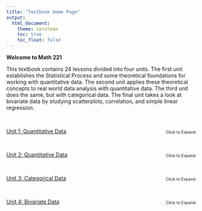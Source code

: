 ```yaml
---
title: "Textbook Home Page"
output: 
  html_document:
    theme: cerulean
    toc: true
    toc_float: false
---
```


<script type="text/javascript">
 function showhide(id) {
    var e = document.getElementById(id);
    e.style.display = (e.style.display == 'block') ? 'none' : 'block';
 }
</script>

**Welcome to Math 221**

This textbook contains 24 lessons divided into four units. The first unit establishes the Statistical Process and some theoretical foundations for working with quantitative data. The second unit applies these theoretical concepts to real world data analysis with quantitative data. The third unit does the same, but with categorical data. The final unit takes a look at bivariate data by studying scatterplots, correlation, and simple linear regression.


<br/>

<div class="mboxfull">
<a href="javascript:showhide('Unit1')"><div class="mbox usermessage">Unit 1: Quantitative Data <span style="font-size:8pt;float:right;padding:5px;">Click to Expand</span></div></a>

<div id="Unit1" style="display:none;">

<table class="tmain">
<tr>
<td><p>[Lesson 1: (On Campus) Course Intro & Probability](Lesson01_Campus.html) <a href="javascript:showhide('lesson01_Campus_Outcomes')"><span style="font-size:8pt;float:right;">Show Outcomes</span></a>
<div id="lesson01_Campus_Outcomes" style="display:none;">
By the end of this lesson, you should be able to:

- Understand and explain the course policies
- Access course resources (course outline, lesson schedule, preparation activities, reading quizzes, homework assignments, assessments, Zoom, etc.)
- Communicate with your instructor
- Obtain access to a spreadsheet program (Microsoft Excel)
- Discuss ways in which you will apply gospel principles to your work in this class
</div>
</p></td>
</tr>
<tr>
<td><p>[Lesson 1: (Online) Course Intro & Probability](Lesson01.html) <a href="javascript:showhide('lesson01_Online_Outcomes')"><span style="font-size:8pt;float:right;">Show Outcomes</span></a>
<div id="lesson01_Online_Outcomes" style="display:none;">
By the end of this lesson, you should be able to:

* Understand and explain the course policies
* Access course resources (course outline, lesson schedule, preparation activities, reading quizzes, homework assignments, assessments, Zoom, etc.)
* Communicate with your instructor
* Obtain access to a spreadsheet program (Microsoft Excel)
* Discuss ways in which you will apply gospel principles to your work in this class
* State and apply the three rules of probability.
</div>
</p></td>
</tr>
<td><p>[Lesson 1: (World Wide Block) Course Intro & Probability](Lesson01_WWB.html) <a href="javascript:showhide('lesson01_WWB_Outcomes')"><span style="font-size:8pt;float:right;">Show Outcomes</span></a>
<div id="lesson01_WWB_Outcomes" style="display:none;">
By the end of this lesson, you should be able to:

* Understand and explain the course policies
* Access course resources (course outline, lesson schedule, preparation activities, reading quizzes, homework assignments, assessments, Zoom, etc.)
* Communicate with your instructor
* Obtain access to a spreadsheet program (Microsoft Excel)
* Discuss ways in which you will apply gospel principles to your work in this class
* State and apply the three rules of probability.
</div>
</p></td>
</tr>
<tr class="alt">
<td><p>[Lesson 2: The Statistical Process & Design of Studies](Lesson02.html) <a href="javascript:showhide('lesson02_Outcomes')"><span style="font-size:8pt;float:right;">Show Outcomes</span></a>
<div id="lesson02_Outcomes" style="display:none;">
By the end of this lesson, you should be able to:

* State the five steps of the Statistical Process
* Distinguish between an observational study and an experiment.
* Distinguish between a population and a sample.
* Distinguish between a categorical and a quantitative variable.
* Distinguish and give an example of each of the following sampling schemes:
  + Simple random sampling
  + Systematic sampling
  + Cluster sampling
  + Stratified sampling
  + Convenience sampling
* Explain the significance of using a random sample.
</div>
</p></td>
</tr>
<tr>
<td><p>[Lesson 3: Describing Quantitative Data (Shape & Center)](Lesson03.html) <a href="javascript:showhide('lesson03_Outcomes')"><span style="font-size:8pt;float:right;">Show Outcomes</span></a>
<div id="lesson03_Outcomes" style="display:none;">

By the end of this lesson, you should be able to:

* Determine the shape of a distribution using a histogram.
* Interpret the mean, median, and mode for quantitative data.
* Apply the Excel functions AVERAGE, MEDIAN, and MODE when working with quantitative data in Excel.
* Determine the location of the mean relative to the median of left-skewed, right-skewed, or bell-shaped distributions visually using a histogram.
* Interpret a histogram.  
* Distinguish between a parameter and a statistic.
</div>
</p></td>
</tr>
<tr class="alt">
<td><p>[Lesson 4: Describing Quantitative Data (Spread)](Lesson04.html) <a href="javascript:showhide('lesson04_Outcomes')"><span style="font-size:8pt;float:right;">Show Outcomes</span></a>
<div id="lesson04_Outcomes" style="display:none;">

By the end of this lesson, you should be able to:

* Approximate the standard deviation of a distribution visually from a bell-shaped histogram.
* Calculate the standard deviation from quantitative data using Excel.
* Interpret the standard deviation for symmetric distributions. 
* Properly apply the Excel functions STDEV.S, PERCENTILE.INC, QUARTILE.INC, MIN, and MAX to quantitative data.
* Interpret the five-number summary for quantitative data.
* Create a box-plot from quantitative data using Excel. 
* Determine the five-number summary visually from a box plot. * Explain the relationship between probabilities, percentiles, and percentages.

</div>
</p></td>
</tr>
<tr>
<td><p>[Lesson 5: Normal Distributions](Lesson05.html) <a href="javascript:showhide('lesson05_Outcomes')"><span style="font-size:8pt;float:right;">Show Outcomes</span></a>
<div id="lesson05_Outcomes" style="display:none;">

By the end of this lesson, you should be able to:

* State the properties of a normal density curve.
* Calculate the z-score of an individual observation, given the mean and standard deviation.
* Interpret a z-score.
* Calculate probability as area under a normal density curve.
* Calculate a percentile using the normal distribution.

</div>
</p></td>
</tr>
<tr class="alt">
<td><p>[Lesson 6: Distribution of Sample Means & The Central Limit Theorem](Lesson06.html) <a href="javascript:showhide('lesson06_Outcomes')"><span style="font-size:8pt;float:right;">Show Outcomes</span></a>
<div id="lesson06_Outcomes" style="display:none;">

By the end of this lesson, you should be able to:

*  Explain how a sampling distribution is created.
*  Determine the mean, standard deviation and shape of a distribution of sample means.
*  State and apply the Central Limit Theorem and the Law of Large Numbers.

</div>
</p></td>
</tr>
<tr>
<td><p>[Lesson 7: Calculating Probabilities involving the Sample Mean](Lesson07.html) <a href="javascript:showhide('lesson07_Outcomes')"><span style="font-size:8pt;float:right;">Show Outcomes</span></a>
<div id="lesson07_Outcomes" style="display:none;">

By the end of this lesson, you should be able to:

*  Calculate probabilities using a distribution of sample means.

</div>
</p></td>
</tr>
<tr class="alt">
<td><p>[Lesson 8: Review for Exam 1](Lesson08.html) <a href="javascript:showhide('lesson08_Outcomes')"><span style="font-size:8pt;float:right;">Show Outcomes</span></a>
<div id="lesson08_Outcomes" style="display:none;">

Unit 1 Review. The expectation on the Unit 1 Exam is that you should be able to do the following:

- Distinguish between a categorical and a quantitative variable.
- Distinguish between an observational study and an experiment.
- Distinguish between a population and a sample.
- Distinguish between a parameter and a statistic.
- Distinguish and give an example of each of the following sampling schemes:

  + Simple random sampling
  + Systematic sampling
  + Cluster sampling
  + Stratified sampling
  + Convenience sampling

- Explain the significance of using a random sample.
- Determine the shape of a distribution using a histogram and/or boxplot.
- Determine the centers of a given histogram and/or boxplot. 
- Identify the mean, median and standard deviation in skewed or normal histograms.
- Calculate the mean, median and standard deviation from quantitative data.
- Calculate a percentile from a quantitative data set.
- Calculate a five-number summary from quantitative data with Excel, or by hand.
- Create a histogram and a boxplot from quantitative data. 
- State and apply the three axioms of probability.
- State the properties of a normal density curve.
- Calculate the z-score of an individual observation, given the mean and standard deviation.
- Interpret a z-score.
- Calculate probability as area under a normal density curve.
- Assess normality using a histogram.
- Explain how a sampling distribution is created.
- Determine the mean, standard deviation, and shape of a distribution of sample means.
- State and apply the Central Limit Theorem and the Law of Large numbers.
- Calculate probabilities using a distribution of sample means.
</div>
</p></td>
</tr>
</table>

</div>
</div>

<br/>

<div class="mboxfull">
<a href="javascript:showhide('Unit2')"><div class="mbox usermessage">Unit 2: Quantitative Data <span style="font-size:8pt;float:right;padding:5px;">Click to Expand</span></div></a>

<div id="Unit2" style="display:none;">

<table class="tmain">
<tr>
<td><p>[Lesson 9: Inference for One Mean with Sigma Known (Hypothesis Test)](Lesson09.html) <a href="javascript:showhide('lesson09_Outcomes')"><span style="font-size:8pt;float:right;">Show Outcomes</span></a>
<div id="lesson09_Outcomes" style="display:none;">

By the end of this lesson, you should be able to:

- Conduct a Hypothesis Test for a single mean with σ known:
  + State the null and alternative hypothesis. 
  + Calculate the test-statistic and p-value of the hypothesis test.
  + Assess the statistical significance by comparing the p-value to the α-level.
  + Check the requirements for the hypothesis test.
  + Show the appropriate connections between the numerical and graphical summaries that support this hypothesis test. 
  + Draw a correct conclusion for the hypothesis test.
  + Interpret a Type I and II error.

</div>
</p></td>
</tr>
<tr class="alt">
<td><p>[Lesson 10: Inference for One Mean wit Sigma Known (Confidence Interval)](Lesson10.html) <a href="javascript:showhide('lesson10_Outcomes')"><span style="font-size:8pt;float:right;">Show Outcomes</span></a>
<div id="lesson10_Outcomes" style="display:none;">

By the end of this lesson, you should be able to:

* Calculate and interpret a confidence interval for a population mean given a confidence level.
* Explain how the margin of error changes with the sample size and the level of confidence. 
* Identify a point estimate and margin of error for the confidence interval.
* Show the appropriate connections between the numerical and graphical summaries that support this confidence interval. 
* Check the requirements of the confidence interval.
* Calculate a desired sample size given a level of confidence and margin of error. 
</div>
</p></td>
</tr>
<tr>
<td><p>[Lesson 11: Inference for One Mean (Sigma Unknown)](Lesson11.html) <a href="javascript:showhide('lesson11_Outcomes')"><span style="font-size:8pt;float:right;">Show Outcomes</span></a>
<div id="lesson11_Outcomes" style="display:none;">

By the end of this lesson, you should be able to do the following with regards to confidence intervals and hypothesis testing.

**Regarding Confidence Intervals for a single mean with $\sigma$ unknown:**

* Calculate and interpret a confidence interval for a population mean given a confidence level.
* Identify a point estimate and margin of error for the confidence interval.
* Show the appropriate connections between the numerical and graphical summaries that support the confidence interval. 
* Check the requirements the confidence interval.
 
**Regarding Hypothesis Testing for a single mean with $\sigma$ unknown:**

* State the null and alternative hypothesis. 
* Calculate the test-statistic, degrees of freedom and p-value of the hypothesis test.
* Assess the statistical significance by comparing the p-value to the α-level.
* Check the requirements for the hypothesis test.
* Show the appropriate connections between the numerical and graphical summaries that support the hypothesis test. 
* Draw a correct conclusion for the hypothesis test.

</div>
</p></td>
</tr>
<tr class="alt">
<td><p>[Lesson 12: Inference for the Mean of Differences (Two Dependent Samples)](Lesson12.html) <a href="javascript:showhide('lesson12_Outcomes')"><span style="font-size:8pt;float:right;">Show Outcomes</span></a>
<div id="lesson12_Outcomes" style="display:none;">

By the end of this lesson, you should be able to do the following.

**Regarding Confidence Intervals for the mean of differences with dependent samples: **

- Calculate and interpret a confidence interval for the mean of differences given a confidence level.
- Identify a point estimate and margin of error for the confidence interval.
- Show the appropriate connections between the numerical and graphical summaries that support the   confidence interval.
- Check the requirements for the confidence interval.
  
**Regarding Hypothesis Testing for the mean of differences with dependent samples:**

  * State the null and alternative hypothesis. 
  * Calculate the test-statistic, degrees of freedom and p-value of the hypothesis test.
  * Assess the statistical significance by comparing the p-value to the α-level.
  * Check the requirements for the hypothesis test.
  * Show the appropriate connections between the numerical and graphical summaries that support the hypothesis test. 
  * Draw a correct conclusion for the hypothesis test.

</div>
</p></td>
</tr>
<tr>
<td><p>[Lesson 13: Inference for the Difference of Means (Two Independent Samples)](Lesson13.html) <a href="javascript:showhide('lesson13_Outcomes')"><span style="font-size:8pt;float:right;">Show Outcomes</span></a>
<div id="lesson13_Outcomes" style="display:none;">

</div>
</p></td>
</tr>
<tr class="alt">
<td><p>[Lesson 14: Inference with ANOVA (Several Independent Samples)](Lesson14.html) <a href="javascript:showhide('lesson14_Outcomes')"><span style="font-size:8pt;float:right;">Show Outcomes</span></a>
<div id="lesson14_Outcomes" style="display:none;">

</div>
</p></td>
</tr>
<tr>
<td><p>[Lesson 15: Review for Exam 2](Lesson15.html) <a href="javascript:showhide('lesson15_Outcomes')"><span style="font-size:8pt;float:right;">Show Outcomes</span></a>
<div id="lesson15_Outcomes" style="display:none;">

</div>
</p></td>
</tr>
</table>

</div>
</div>


<br/>

<div class="mboxfull">
<a href="javascript:showhide('Unit3')"><div class="mbox usermessage mw-customtoggle-Unit02">Unit 3: Categorical Data <span style="font-size:8pt;float:right;padding:5px;">Click to Expand</span></div></a>

<div id="Unit3" style="display:none;">

<table class="tmain">
<tr>
<td><p>[Lesson 16: Describing Categorical Data: Proportions; Sampling Distribution of a Sample Proportion](Lesson16.html) <a href="javascript:showhide('lesson16_Outcomes')"><span style="font-size:8pt;float:right;">Show Outcomes</span></a>
<div id="lesson16_Outcomes" style="display:none;">

</div>
</p></td>
</tr>
<tr class="alt">
<td><p>[Lesson 17: Inference for One Proportion](Lesson17.html) <a href="javascript:showhide('lesson17_Outcomes')"><span style="font-size:8pt;float:right;">Show Outcomes</span></a>
<div id="lesson17_Outcomes" style="display:none;">

</div>
</p></td>
</tr>
<tr>
<td><p>[Lesson 18: Inference for Two Proportions](Lesson18.html) <a href="javascript:showhide('lesson18_Outcomes')"><span style="font-size:8pt;float:right;">Show Outcomes</span></a>
<div id="lesson18_Outcomes" style="display:none;">

</div>
</p></td>
</tr>
<tr class="alt">
<td><p>[Lesson 19: Inference for Independence of Categorical Data](Lesson19.html) <a href="javascript:showhide('lesson19_Outcomes')"><span style="font-size:8pt;float:right;">Show Outcomes</span></a>
<div id="lesson19_Outcomes" style="display:none;">

</div>
</p></td>
</tr>
<tr>
<td><p>[Lesson 20: Review for Exam 3](Lesson20.html) <a href="javascript:showhide('lesson20_Outcomes')"><span style="font-size:8pt;float:right;">Show Outcomes</span></a>
<div id="lesson20_Outcomes" style="display:none;">

</div>
</p></td>
</tr>
</table>

</div>
</div>


<br/>

<div class="mboxfull">
<a href="javascript:showhide('Unit4')"><div class="mbox usermessage mw-customtoggle-Unit02">Unit 4: Bivariate Data <span style="font-size:8pt;float:right;padding:5px;">Click to Expand</span></div></a>

<div id="Unit4" style="display:none;">

<table class="tmain">
<tr>
<td><p>[Lesson 21: Describing Bivariate Data: Scatterplots, Correlation, & Covariance](Lesson21.html) <a href="javascript:showhide('lesson21_Outcomes')"><span style="font-size:8pt;float:right;">Show Outcomes</span></a>
<div id="lesson21_Outcomes" style="display:none;">

</div>
</p></td>
</tr>
<tr class="alt">
<td><p>[Lesson 22: Simple Linear Regression](Lesson22.html) <a href="javascript:showhide('lesson22_Outcomes')"><span style="font-size:8pt;float:right;">Show Outcomes</span></a>
<div id="lesson22_Outcomes" style="display:none;">

</div>
</p></td>
</tr>
<tr>
<td><p>[Lesson 23: Inference for Bivariate Data](Lesson23.html) <a href="javascript:showhide('lesson23_Outcomes')"><span style="font-size:8pt;float:right;">Show Outcomes</span></a>
<div id="lesson23_Outcomes" style="display:none;">

</div>
</p></td>
</tr>
<tr class="alt">
<td><p>[Lesson 24: Review for Exam 4](Lesson24.html) <a href="javascript:showhide('lesson24_Outcomes')"><span style="font-size:8pt;float:right;">Show Outcomes</span></a>
<div id="lesson24_Outcomes" style="display:none;">

</div>
</p></td>
</tr>
</table>

</div>
</div>